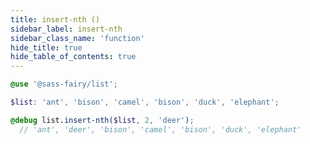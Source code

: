```yaml
---
title: insert-nth ()
sidebar_label: insert-nth
sidebar_class_name: 'function'
hide_title: true
hide_table_of_contents: true
---
```


<DocPage fieldName="insert-nth" fieldType="function" spec={Spec} />

```scss
@use '@sass-fairy/list';

$list: 'ant', 'bison', 'camel', 'bison', 'duck', 'elephant';

@debug list.insert-nth($list, 2, 'deer');
  // 'ant', 'deer', 'bison', 'camel', 'bison', 'duck', 'elephant'
```
